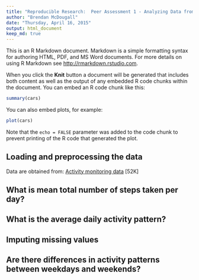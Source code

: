 ```yaml
---
title: "Reproducible Research:  Peer Assessment 1 - Analyzing Data from FitBit"
author: "Brendan McDougall"
date: "Thursday, April 16, 2015"
output: html_document
keep_md: true
---
```


This is an R Markdown document. Markdown is a simple formatting syntax for authoring HTML, PDF, and MS Word documents. For more details on using R Markdown see <http://rmarkdown.rstudio.com>.

When you click the **Knit** button a document will be generated that includes both content as well as the output of any embedded R code chunks within the document. You can embed an R code chunk like this:

```r
summary(cars)
```

You can also embed plots, for example:

```r
plot(cars)
```

Note that the `echo = FALSE` parameter was added to the code chunk to prevent printing of the R code that generated the plot.



## Loading and preprocessing the data
Data are obtained from: [Activity monitoring data](https://d396qusza40orc.cloudfront.net/repdata%2Fdata%2Factivity.zip) [52K]



## What is mean total number of steps taken per day?



## What is the average daily activity pattern?



## Imputing missing values



## Are there differences in activity patterns between weekdays and weekends?
